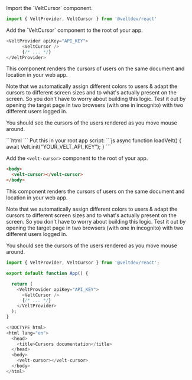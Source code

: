 

<Tabs>
  <Tab title="React / Next.js">


<Steps>

<Step title="Import the VeltCursor Component">
Import the `VeltCursor` component.

```js
import { VeltProvider, VeltCursor } from '@veltdev/react'
```
</Step>

<Step title="Add the VeltCursor Component">
Add the `VeltCursor` component to the root of your app.

```js
<VeltProvider apiKey="API_KEY">
      <VeltCursor />
      {/* ... */}
</VeltProvider>
```

This component renders the cursors of users on the same document and location in your web app.


<Info>
Note that we automatically assign different colors to users & adapt the cursors to different screen sizes and to what's actually present on the screen. So you don't have to worry about building this logic.
</Info>

</Step>

<Step title="Test Integration">
Test it out by opening the target page in two browsers (with one in incognito) with two different users logged in.

You should see the cursors of the users rendered as you move mouse around.
</Step>


</Steps>




  </Tab>

  <Tab title="HTML">


<Steps>

<Step title="Import the Velt Script tag">
```html
<script type="module" src="https://cdn.velt.dev/lib/sdk@latest/velt.js" onload="loadVelt()"></script>
```
</Step>

<Step title="Initialize with your API Key">
Put this in your root app script:
```js
async function loadVelt() {
    await Velt.init("YOUR_VELT_API_KEY");
}
```
</Step>

<Step title="Place the <velt-cursor> component">

Add the `<velt-cursor>` component to the root of your app.

```html
<body>
  <velt-cursor></velt-cursor>
</body>
```

This component renders the cursors of users on the same document and location in your web app.

<Info>
Note that we automatically assign different colors to users & adapt the cursors to different screen sizes and to what's actually present on the screen. So you don't have to worry about building this logic.
</Info>


</Step>

<Step title="Test Integration">
Test it out by opening the target page in two browsers (with one in incognito) with two different users logged in.

You should see the cursors of the users rendered as you move mouse around.
</Step>



</Steps>


  



  </Tab>
</Tabs>

<RequestExample>

```js React / Next.js
import { VeltProvider, VeltCursor } from '@veltdev/react';

export default function App() {

  return (
    <VeltProvider apiKey="API_KEY">
      <VeltCursor />
      {/* ... */}
    </VeltProvider>
  );
}
```


```js HTML
<!DOCTYPE html>
<html lang="en">
  <head>
    <title>Cursors documentation</title>
  </head>
  <body>
    <velt-cursor></velt-cursor>
  </body>
</html>

```
</RequestExample>
